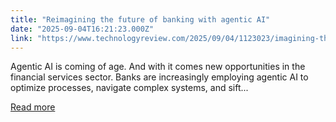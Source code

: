 ```yaml
---
title: "Reimagining the future of banking with agentic AI"
date: "2025-09-04T16:21:23.000Z"
link: "https://www.technologyreview.com/2025/09/04/1123023/imagining-the-future-of-banking-with-agentic-ai/"
---
```


Agentic AI is coming of age. And with it comes new opportunities in the financial services sector. Banks are increasingly employing agentic AI to optimize processes, navigate complex systems, and sift...

[Read more](https://www.technologyreview.com/2025/09/04/1123023/imagining-the-future-of-banking-with-agentic-ai/)
